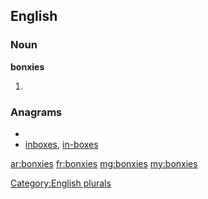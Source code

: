 ==English==

===Noun===
'''bonxies'''

# {{plural of|[[bonxie]]}}

===Anagrams===
* {{alphagram|beinosx}}
* [[inboxes#English|inboxes]], [[in-boxes#English|in-boxes]]


[[Category:English plurals]]

[[ar:bonxies]]
[[fr:bonxies]]
[[mg:bonxies]]
[[my:bonxies]]